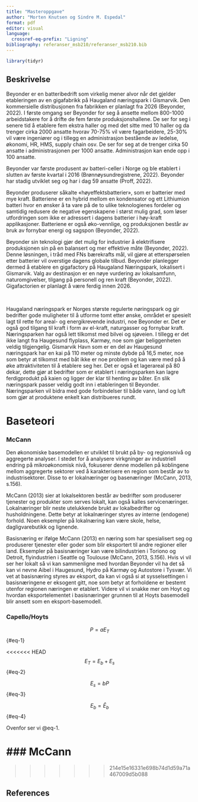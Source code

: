 ```yaml
---
title: "Masteroppgave"
author: "Morten Knutsen og Sindre M. Espedal"
format: pdf
editor: visual
language: 
  crossref-eq-prefix: "Ligning"
bibliography: referanser_msb210/referanser_msb210.bib
---
```


```r
library(tidyr)
```

## Beskrivelse

Beyonder er en batteribedrift som virkelig mener alvor når det gjelder etableringen av
en gigafabrikk på Haugaland næringspark i Gismarvik. Den kommersielle
distribusjonen fra fabrikken er planlagt fra 2026 (Beyonder, 2022). I første
omgang ser Beyonder for seg å ansette mellom 800-1000 arbeidstakere for å
drifte de fem første produksjonshallene. De ser for seg i senere tid å etablere
fem ekstra haller og med det sitte med 10 haller og da trenger cirka 2000
ansatte hvorav 70-75% vil være fagarbeidere, 25-30% vil være ingeniører og i
tillegg en administrasjon bestående av ledelse, økonomi, HR, HMS, supply chain
osv. De ser for seg at de trenger cirka 50 ansatte i administrasjonen per 1000
ansatte. Administrasjon kan ende opp i 100 ansatte. 

​​Beyonder var første produsent av batteri-celler i Norge og ble etablert i slutten av
første kvartal i 2016 (Brønnøysundregistrene, 2022). Beyonder har stadig
utviklet seg og har i dag 59 ansatte (Proff, 2022).

Beyonder produserer såkalte «høyeffektsbatterier», som er batterier med mye kraft.
Batteriene er en hybrid mellom en kondensator og ett Lithiumion batteri hvor en
ønsker å ta vare på de to ulike teknologienes fordeler og samtidig redusere de
negative egenskapene i størst mulig grad, som løser utfordringen som ikke er
adressert i dagens batterier i høy-kraft applikasjoner. Batteriene er også
øko-vennlige, og produksjonen består av bruk av fornybar energi og sagspon
(Beyonder, 2022).

Beyonder sin teknologi gjør det mulig for industrier å elektrifisere produksjonen sin på
en balansert og mer effektive måte (Beyonder, 2022). Denne løsningen, i tråd
med FNs bærekrafts mål, vil gjøre at etterspørselen etter batterier vil
overstige dagens globale tilbud. Beyonder planlegger dermed å etablere en
gigafactory på Haugaland Næringspark, lokalisert i Gismarvik. Valg av
destinasjon er en nøye vurdering av lokalsamfunn, naturomgivelser, tilgang på personell
og ren kraft (Beyonder, 2022). Gigafactorien er planlagt å være ferdig innen
2026.

 

Haugaland næringspark er Norges største regulerte nøringspark og gir bedrifter gode
muligheter til å utforme tomt etter ønske, området er spesielt lagt til rette for areal- og energikrevende industri, noe Beyonder er. Det er også god tilgang til kraft i form av el-kraft, naturgasser og fornybar kraft. Næringsparken har også lett tilkomst med bilvei og sjøveien. I tillegg er det ikke langt fra Haugesund flyplass, Karmøy, noe som gjør beliggenheten veldig tilgjengelig. Gismarvik Havn som er en del av Haugesund næringspark har en kai på 110 meter og minste dybde på 16,5 meter, noe som betyr at tilkomst med båt ikke er noe problem og kan være med på å øke attraktiviteten til å etablere seg her. Det er også et lagerareal på 80 dekar, dette gjør at bedrifter som er etablert i næringsparken kan lagre ferdigprodukt på kaien og ligger der klar til henting av båter. En slik næringspark passer veldig godt inn i etableringen til Beyonder. Næringsparken vil bidra med gode forbindelser til både vann, land og luft som
gjør at produktene enkelt kan distribueres rundt.

# Baseteori

### McCann

Den økonomiske basemodellen er utviklet til brukt på by- og regionsnivå og aggregerte analyser. I stedet for å analysere virkgninger av industriell endring på mikroøkonomisk nivå, fokuserer denne modellen på koblingene mellom aggregerte sektorer ved å karakterisere en region som består av to industrisektorer. Disse to er lokalnæringer og basenæringer (McCann, 2013, s.156).

McCann (2013) sier at lokalsektoren består av bedrifter som produserer tjenester og produkter som serves lokalt, kan også kalles servicenæringer. Lokalnæringer blir neste utelukkende brukt av lokalbedrifter og husholdningene. Dette betyr at lokalnæringer styres av interne (endogene) forhold. Noen eksempler på lokalnæring kan være skole, helse, dagligvarebutikk og lignende.

Basisnæring er ifølge McCann (2013) en næring som har spesialisert seg og produserer tjenester eller goder som blir eksportert til andre regioner eller land. Eksempler på basisnæringer kan være bilindustrien i Toriono og Detroit, flyindustrien i Seattle og Toulouse (McCann, 2013, S.156). Hvis vi vil ser her lokalt så vi kan sammenligne med hvordan Beyonder vil ha det så kan vi nevne Aibel i Haugesund, Hydro på Karmøy og Autostore i Tysvær. Vi vet at basisnæring styres av eksport, da kan vi også si at sysselsettingen i basisnæringene er eksogent gitt, noe som betyr at forholdene er bestemt utenfor regionen næringen er etablert. Videre vil vi snakke mer om Hoyt og hvordan eksportelementet i basisnæringer grunnen til at Hoyts basemodell blir ansett som en eksport-basemodell.

### Capello/Hoyts

$$
P = aE_T
$$ {#eq-1} 


<<<<<<< HEAD
$$
E_T = E_b + E_s
$$ {#eq-2}

$$
E_s = bP
$$ {#eq-3}

$$
E_b = \bar{E}_b
$$ {#eq-4} 

Ovenfor ser vi @eq-1. 

### McCann
=======
```{=tex}
\begin{equation*}
   a^2 + b^2 = c^2
 \end{equation*}
```




>>>>>>> 214e15e16331e698b74d1d59a71a467009d5b088

## References
